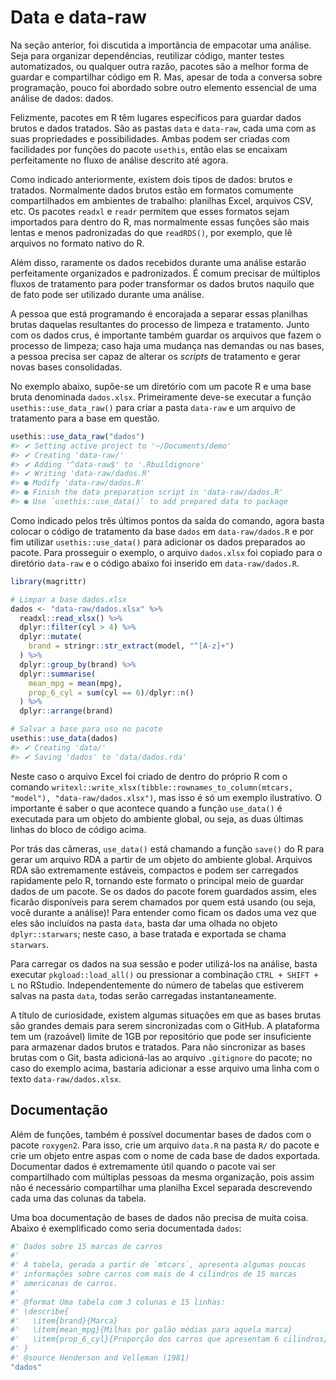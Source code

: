 # Data e data-raw {#data-data-raw}

Na seção anterior, foi discutida a importância de empacotar uma análise. Seja
para organizar dependências, reutilizar código, manter testes automatizados, ou
qualquer outra razão, pacotes são a melhor forma de guardar e compartilhar
código em R. Mas, apesar de toda a conversa sobre programação, pouco foi
abordado sobre outro elemento essencial de uma análise de dados: dados.

Felizmente, pacotes em R têm lugares específicos para guardar dados brutos e
dados tratados. São as pastas `data` e `data-raw`, cada uma com as suas
propriedades e possibilidades. Ambas podem ser criadas com facilidades por
funções do pacote `usethis`, então elas se encaixam perfeitamente no fluxo de
análise descrito até agora.

Como indicado anteriormente, existem dois tipos de dados: brutos e tratados.
Normalmente dados brutos estão em formatos comumente compartilhados em ambientes
de trabalho: planilhas Excel, arquivos CSV, etc. Os pacotes `readxl` e `readr`
permitem que esses formatos sejam importados para dentro do R, mas normalmente
essas funções são mais lentas e menos padronizadas do que `readRDS()`, por
exemplo, que lê arquivos no formato nativo do R.

Além disso, raramente os dados recebidos durante uma análise estarão
perfeitamente organizados e padronizados. É comum precisar de múltiplos fluxos
de tratamento para poder transformar os dados brutos naquilo que de fato pode
ser utilizado durante uma análise.

A pessoa que está programando é encorajada a separar essas planilhas brutas daquelas resultantes
do processo de limpeza e tratamento. Junto com os dados crus, é importante
também guardar os arquivos que fazem o processo de limpeza; caso haja uma
mudança nas demandas ou nas bases, a pessoa precisa ser capaz de alterar os
*scripts* de tratamento e gerar novas bases consolidadas.

No exemplo abaixo, supõe-se um diretório com um pacote R e uma base bruta
denominada `dados.xlsx`. Primeiramente deve-se executar a função
`usethis::use_data_raw()` para criar a pasta `data-raw` e um arquivo de
tratamento para a base em questão.

```r
usethis::use_data_raw("dados")
#> ✔ Setting active project to '~/Documents/demo'
#> ✔ Creating 'data-raw/'
#> ✔ Adding '^data-raw$' to '.Rbuildignore'
#> ✔ Writing 'data-raw/dados.R'
#> ● Modify 'data-raw/dados.R'
#> ● Finish the data preparation script in 'data-raw/dados.R'
#> ● Use `usethis::use_data()` to add prepared data to package
```

Como indicado pelos três últimos pontos da saída do comando, agora basta colocar
o código de tratamento da base `dados` em `data-raw/dados.R` e por fim utilizar
`usethis::use_data()` para adicionar os dados preparados ao pacote. Para
prosseguir o exemplo, o arquivo `dados.xlsx` foi copiado para o diretório
`data-raw` e o código abaixo foi inserido em `data-raw/dados.R`.

```r
library(magrittr)

# Limpar a base dados.xlsx
dados <- "data-raw/dados.xlsx" %>%
  readxl::read_xlsx() %>%
  dplyr::filter(cyl > 4) %>%
  dplyr::mutate(
    brand = stringr::str_extract(model, "^[A-z]+")
  ) %>%
  dplyr::group_by(brand) %>%
  dplyr::summarise(
    mean_mpg = mean(mpg),
    prop_6_cyl = sum(cyl == 6)/dplyr::n()
  ) %>%
  dplyr::arrange(brand)

# Salvar a base para uso no pacote
usethis::use_data(dados)
#> ✔ Creating 'data/'
#> ✔ Saving 'dados' to 'data/dados.rda'
```

Neste caso o arquivo Excel foi criado de dentro do próprio R com o comando
`writexl::write_xlsx(tibble::rownames_to_column(mtcars, "model"), "data-raw/dados.xlsx")`,
mas isso é só um exemplo ilustrativo. O importante é saber o que acontece quando
a função `use_data()` é executada para um objeto do ambiente global, ou seja,
as duas últimas linhas do bloco de código acima.

Por trás das câmeras, `use_data()` está chamando a função `save()` do R para
gerar um arquivo RDA a partir de um objeto do ambiente global. Arquivos RDA são
extremamente estáveis, compactos e podem ser carregados rapidamente pelo R,
tornando este formato o principal meio de guardar dados de um pacote. Se os
dados do pacote forem guardados assim, eles ficarão disponíveis para serem
chamados por quem está usando (ou seja, você durante a análise)! Para entender como ficam
os dados uma vez que eles são incluídos na pasta `data`, basta dar uma olhada
no objeto `dplyr::starwars`; neste caso, a base tratada e exportada se chama
`starwars`.

Para carregar os dados na sua sessão e poder utilizá-los na análise, basta
executar `pkgload::load_all()` ou pressionar a combinação `CTRL + SHIFT + L` no
RStudio. Independentemente do número de tabelas que estiverem salvas na pasta
`data`, todas serão carregadas instantaneamente.

A título de curiosidade, existem algumas situações em que as bases brutas são
grandes demais para serem sincronizadas com o GitHub. A plataforma tem um
(razoável) limite de 1GB por repositório que pode ser insuficiente para
armazenar dados brutos e tratados. Para não sincronizar as bases brutas com o
Git, basta adicioná-las ao arquivo `.gitignore` do pacote; no caso do exemplo
acima, bastaria adicionar a esse arquivo uma linha com o texto
`data-raw/dados.xlsx`.

## Documentação

Além de funções, também é possível documentar bases de dados com o pacote
`roxygen2`. Para isso, crie um arquivo `data.R` na pasta `R/` do pacote e crie
um objeto entre aspas com o nome de cada base de dados exportada. Documentar
dados é extremamente útil quando o pacote vai ser compartilhado com múltiplas
pessoas da mesma organização, pois assim não é necessário compartilhar uma
planilha Excel separada descrevendo cada uma das colunas da tabela.

Uma boa documentação de bases de dados não precisa de muita coisa. Abaixo é
exemplificado como seria documentada `dados`:

```r
#' Dados sobre 15 marcas de carros
#'
#' A tabela, gerada a partir de `mtcars`, apresenta algumas poucas
#' informações sobre carros com mais de 4 cilindros de 15 marcas
#' americanas de carros.
#'
#' @format Uma tabela com 3 colunas e 15 linhas:
#' \describe{
#'   \item{brand}{Marca}
#'   \item{mean_mpg}{Milhas por galão médias para aquela marca}
#'   \item{prop_6_cyl}{Proporção dos carros que apresentam 6 cilindros}
#' }
#' @source Henderson and Velleman (1981)
"dados"
```
